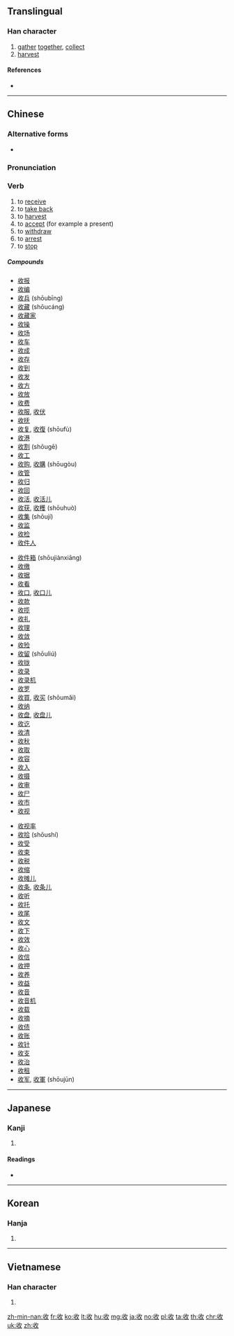 {{also|収}}
==Translingual==
{{stroke order|strokes=6}}

===Han character===
{{Han char|rn=66|rad=攴|as=02|sn=6|four=28740|canj=VLOK|ids=⿰丩攵}}

# [[gather]] [[together]], [[collect]]
# [[harvest]]

====References====
* {{Han ref|kx=0468.060|dkj=13110|dj=0815.350|hdz=21448.020|uh=6536|ud=25910|bh=A6AC|bd=42668}}

----

==Chinese==
{{zh-forms}}

===Alternative forms===
* {{zh-l|収}}

===Pronunciation===
{{zh-pron
|m=shōu
|ma=y
|c=sau1
|h=pfs=sû
|md=
|mn=siu
|w=
|mc=y
|oc=y
|cat=v
}}

===Verb===
{{zh-verb}}

# to [[receive]]
# to [[take back]]
# to [[harvest]]
# to [[accept]] (for example a present)
# to [[withdraw]]
# to [[arrest]]
# to [[stop]]

=====Compounds=====
{{top3}}
* [[收报]]
* [[收编]]
* [[收兵]] (shōubīng)
* [[收藏]] (shōucáng)
* [[收藏家]]
* [[收操]]
* [[收场]]
* [[收车]]
* [[收成]]
* [[收存]]
* [[收到]]
* [[收发]]
* [[收方]]
* [[收放]]
* [[收费]]
* [[收服]], [[收伏]]
* [[收抚]]
* [[收复]], [[收復]] (shōufù)
* [[收港]]
* [[收割]] (shōugē)
* [[收工]]
* [[收购]], [[收購]] (shōugòu)
* [[收管]]
* [[收归]]
* [[收回]]
* [[收活]], [[收活儿]]
* [[收获]], [[收穫]] (shōuhuò)
* [[收集]] (shōují)
* [[收监]]
* [[收检]]
* [[收件人]]
{{mid3}}
* [[收件箱]] (shōujiànxiāng)
* [[收缴]]
* [[收据]]
* [[收看]]
* [[收口]], [[收口儿]]
* [[收款]]
* [[收揽]]
* [[收礼]]
* [[收理]]
* [[收敛]]
* [[收殓]]
* [[收留]] (shōuliú)
* [[收拢]]
* [[收录]]
* [[收录机]]
* [[收罗]]
* [[收買]], [[收买]] (shōumǎi)
* [[收纳]]
* [[收盘]], [[收盘儿]]
* [[收讫]]
* [[收清]]
* [[收秋]]
* [[收取]]
* [[收容]]
* [[收入]]
* [[收摄]]
* [[收审]]
* [[收尸]]
* [[收市]]
* [[收视]]
{{mid3}}
* [[收视率]]
* [[收拾]] (shōushí)
* [[收受]]
* [[收束]]
* [[收税]]
* [[收缩]]
* [[收摊儿]]
* [[收条]], [[收条儿]]
* [[收听]]
* [[收托]]
* [[收尾]]
* [[收文]]
* [[收下]]
* [[收效]]
* [[收心]]
* [[收信]]
* [[收押]]
* [[收养]]
* [[收益]]
* [[收音]]
* [[收音机]]
* [[收载]]
* [[收摘]]
* [[收债]]
* [[收账]]
* [[收针]]
* [[收支]]
* [[收治]]
* [[收租]]
* [[收军]], [[收軍]] (shōujūn)
{{bottom}}

----

==Japanese==

===Kanji===
{{ja-kanji|grade=|rs=攴02|style=ky|shin=収}}

# {{defn|lang=ja|sort=攴02}}

====Readings====
* {{ja-readings|goon=[[す]] (su)|kanon=[[しゅう]] (shū)|kun=[[おさめる]] (osameru)}}

----

==Korean==

===Hanja===
{{ko-hanja|hangeul=수|eumhun=|rv=su|mr=su|y=swu}}

# {{defn|lang=ko|sort=攴02}}

----

==Vietnamese==

===Han character===
{{vi-hantu|[[thu]], [[thâu]], [[tho]], [[thò]], [[dũ]], [[thua]]|rs=攴02}}

# {{defn|lang=vi|sort=攴02}}

[[zh-min-nan:收]]
[[fr:收]]
[[ko:收]]
[[lt:收]]
[[hu:收]]
[[mg:收]]
[[ja:收]]
[[no:收]]
[[pl:收]]
[[ta:收]]
[[th:收]]
[[chr:收]]
[[uk:收]]
[[zh:收]]